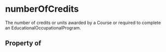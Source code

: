   

# numberOfCredits

The number of credits or units awarded by a Course or required to complete an EducationalOccupationalProgram.

## Property of




